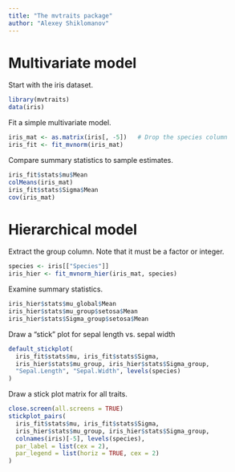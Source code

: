 ```yaml
---
title: "The mvtraits package"
author: "Alexey Shiklomanov"
---
```


# Multivariate model

Start with the iris dataset.

```r
library(mvtraits)
data(iris)
```

Fit a simple multivariate model.

```r
iris_mat <- as.matrix(iris[, -5])   # Drop the species column
iris_fit <- fit_mvnorm(iris_mat)
```

Compare summary statistics to sample estimates.

```r
iris_fit$stats$mu$Mean
colMeans(iris_mat)
iris_fit$stats$Sigma$Mean
cov(iris_mat)
```

# Hierarchical model

Extract the group column. Note that it must be a factor or integer.

```r
species <- iris[["Species"]]
iris_hier <- fit_mvnorm_hier(iris_mat, species)
```

Examine summary statistics.

```r
iris_hier$stats$mu_global$Mean
iris_hier$stats$mu_group$setosa$Mean
iris_hier$stats$Sigma_group$setosa$Mean
```

Draw a "stick" plot for sepal length vs. sepal width

```r
default_stickplot(
  iris_fit$stats$mu, iris_fit$stats$Sigma,
  iris_hier$stats$mu_group, iris_hier$stats$Sigma_group,
  "Sepal.Length", "Sepal.Width", levels(species)
)
```

Draw a stick plot matrix for all traits.

```r
close.screen(all.screens = TRUE)
stickplot_pairs(
  iris_fit$stats$mu, iris_fit$stats$Sigma,
  iris_hier$stats$mu_group, iris_hier$stats$Sigma_group,
  colnames(iris)[-5], levels(species),
  par_label = list(cex = 2),
  par_legend = list(horiz = TRUE, cex = 2)
)
```
